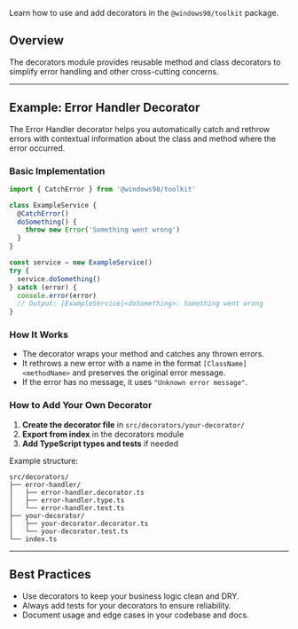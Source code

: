 
<Meta title="Workspaces/Toolkit/Guide/Decorators" />

<Title>🪄 Decorators</Title>

Learn how to use and add decorators in the `@windows98/toolkit` package.

## Overview

The decorators module provides reusable method and class decorators to simplify error handling and other cross-cutting concerns.

---

## Example: Error Handler Decorator

The Error Handler decorator helps you automatically catch and rethrow errors with contextual information about the class and method where the error occurred.

### Basic Implementation

```typescript
import { CatchError } from '@windows98/toolkit'

class ExampleService {
  @CatchError()
  doSomething() {
    throw new Error('Something went wrong')
  }
}

const service = new ExampleService()
try {
  service.doSomething()
} catch (error) {
  console.error(error)
  // Output: [ExampleService]<doSomething>: Something went wrong
}
```

### How It Works

- The decorator wraps your method and catches any thrown errors.
- It rethrows a new error with a name in the format `[ClassName]<methodName>` and preserves the original error message.
- If the error has no message, it uses `"Unknown error message"`.

### How to Add Your Own Decorator

1. **Create the decorator file** in `src/decorators/your-decorator/`
2. **Export from index** in the decorators module
3. **Add TypeScript types and tests** if needed

Example structure:
```
src/decorators/
├── error-handler/
│   ├── error-handler.decorator.ts
│   ├── error-handler.type.ts
│   └── error-handler.test.ts
├── your-decorator/
│   ├── your-decorator.decorator.ts
│   └── your-decorator.test.ts
└── index.ts
```

---

## Best Practices

- Use decorators to keep your business logic clean and DRY.
- Always add tests for your decorators to ensure reliability.
- Document usage and edge cases in your codebase and docs.
